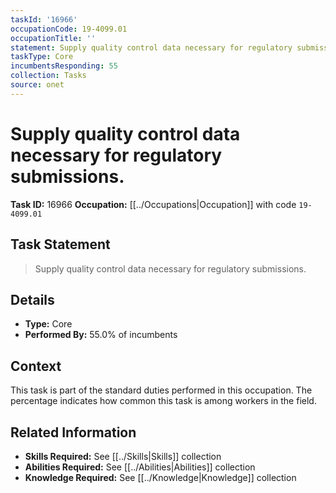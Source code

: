 ```yaml
---
taskId: '16966'
occupationCode: 19-4099.01
occupationTitle: ''
statement: Supply quality control data necessary for regulatory submissions.
taskType: Core
incumbentsResponding: 55
collection: Tasks
source: onet
---
```

# Supply quality control data necessary for regulatory submissions.

**Task ID:** 16966
**Occupation:** [[../Occupations|Occupation]] with code `19-4099.01`

## Task Statement

> Supply quality control data necessary for regulatory submissions.

## Details

- **Type:** Core
- **Performed By:** 55.0% of incumbents

## Context

This task is part of the standard duties performed in this occupation. The percentage indicates how common this task is among workers in the field.

## Related Information

- **Skills Required:** See [[../Skills|Skills]] collection
- **Abilities Required:** See [[../Abilities|Abilities]] collection
- **Knowledge Required:** See [[../Knowledge|Knowledge]] collection
